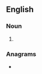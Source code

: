 ==English==

===Noun===
{{head|en|noun plural form}}

# {{plural of|guige|lang=en}}

===Anagrams===
* {{anagrams|en|a=eggisu|gigues}}